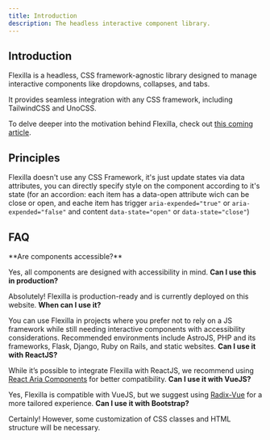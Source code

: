 ```yaml
---
title: Introduction
description: The headless interactive component library.
---
```


## Introduction

Flexilla is a headless, CSS framework-agnostic library designed to manage interactive components like dropdowns, collapses, and tabs. 

It provides seamless integration with any CSS framework, including TailwindCSS and UnoCSS.

To delve deeper into the motivation behind Flexilla, check out [this coming article](#).


## Principles

Flexilla doesn't use any CSS Framework, it's just update states via data attributes, you can directly specify style on the component according to it's state (for an accordion: each item has a data-open attribute wich can be close or open, and eache item has trigger `aria-expended="true"` or `aria-expended="false"` and content `data-state="open"` or `data-state="close"`) 

## FAQ

<FaqBox>
    <FaqItem>
**Are components accessible?**

Yes, all components are designed with accessibility in mind.
    </FaqItem>
    <FaqItem>
**Can I use this in production?**

Absolutely! Flexilla is production-ready and is currently deployed on this website.
    </FaqItem>
    <FaqItem>
**When can I use it?**

You can use Flexilla in projects where you prefer not to rely on a JS framework while still needing interactive components with accessibility considerations. Recommended environments include AstroJS, PHP and its frameworks, Flask, Django, Ruby on Rails, and static websites.
    </FaqItem>
    <FaqItem>
**Can I use it with ReactJS?**

While it’s possible to integrate Flexilla with ReactJS, we recommend using [React Aria Components](https://react-spectrum.adobe.com/react-aria/index.html) for better compatibility.
    </FaqItem>
    <FaqItem>
**Can I use it with VueJS?**

Yes, Flexilla is compatible with VueJS, but we suggest using [Radix-Vue](https://www.radix-vue.com/) for a more tailored experience.
    </FaqItem>
    <FaqItem>
**Can I use it with Bootstrap?**

Certainly! However, some customization of CSS classes and HTML structure will be necessary.
    </FaqItem>
</FaqBox>
